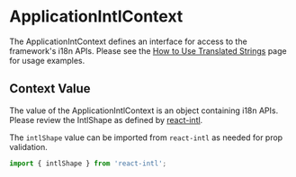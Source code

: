 # ApplicationIntlContext

The ApplicationIntContext defines an interface for access to the framework's i18n APIs.
Please see the [How to Use Translated Strings](/application/terra-application/application/how-to/use-translated-strings) page for usage examples.

## Context Value

The value of the ApplicationIntlContext is an object containing i18n APIs.
Please review the IntlShape as defined by [react-intl](https://github.com/formatjs/react-intl/blob/master/docs/API.md#intlshape).

The `intlShape` value can be imported from `react-intl` as needed for prop validation.

```js
import { intlShape } from 'react-intl';
```
